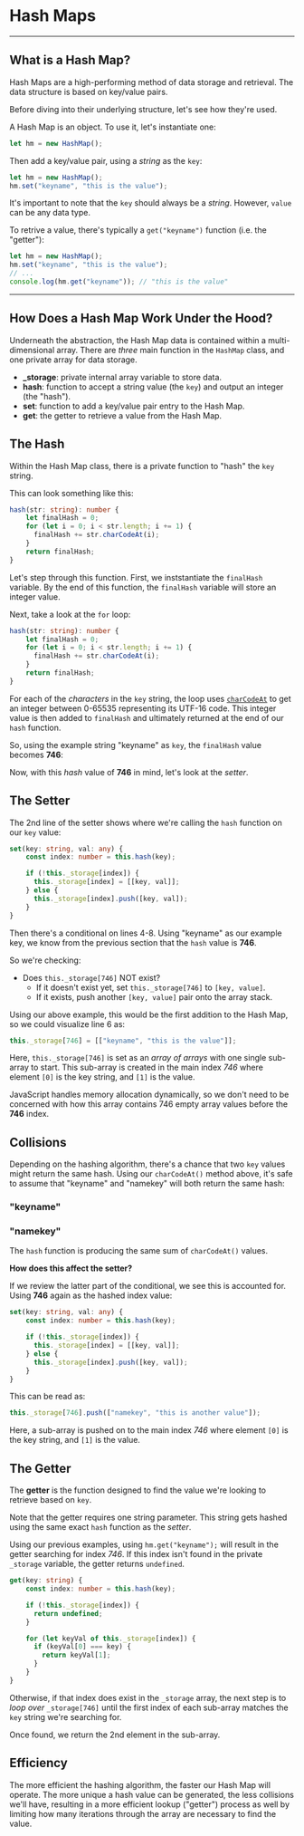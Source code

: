 
# Hash Maps

---

## What is a Hash Map?

Hash Maps are a high-performing method of data storage and retrieval. The data
structure is based on key/value pairs.

Before diving into their underlying structure, let's see how they're used.

A Hash Map is an object. To use it, let's instantiate one:

```ts
let hm = new HashMap();
```

Then add a key/value pair, using a _string_ as the `key`:

```ts {2}
let hm = new HashMap();
hm.set("keyname", "this is the value");
```

It's important to note that the `key` should always be a _string_. However,
`value` can be any data type.

To retrive a value, there's typically a `get("keyname")` function (i.e. the
"getter"):

```ts {4}
let hm = new HashMap();
hm.set("keyname", "this is the value");
// ...
console.log(hm.get("keyname")); // "this is the value"
```

---

## How Does a Hash Map Work Under the Hood?

Underneath the abstraction, the Hash Map data is contained within a
multi-dimensional array. There are _three_ main function in the `HashMap` class,
and one private array for data storage.

- **\_storage**: private internal array variable to store data.
- **hash**: function to accept a string value (the `key`) and output an integer
  (the "hash").
- **set**: function to add a key/value pair entry to the Hash Map.
- **get**: the getter to retrieve a value from the Hash Map.

## The Hash

Within the Hash Map class, there is a private function to "hash" the `key`
string.

This can look something like this:

```ts
hash(str: string): number {
    let finalHash = 0;
    for (let i = 0; i < str.length; i += 1) {
      finalHash += str.charCodeAt(i);
    }
    return finalHash;
}
```

Let's step through this function. First, we inststantiate the `finalHash`
variable. By the end of this function, the `finalHash` variable will store an
integer value.

Next, take a look at the `for` loop:

```ts {3-5}
hash(str: string): number {
    let finalHash = 0;
    for (let i = 0; i < str.length; i += 1) {
      finalHash += str.charCodeAt(i);
    }
    return finalHash;
}
```

For each of the _characters_ in the `key` string, the loop uses
[`charCodeAt`](https://developer.mozilla.org/en-US/docs/Web/JavaScript/Reference/Global_Objects/String/charCodeAt)
to get an integer between 0-65535 representing its UTF-16 code. This integer
value is then added to `finalHash` and ultimately returned at the end of our
`hash` function.

So, using the example string "keyname" as `key`, the `finalHash` value becomes
**746**:

<HashFunctionBreakdown str="keyname" />

Now, with this _hash_ value of **746** in mind, let's look at the _setter_.

## The Setter

The 2nd line of the setter shows where we're calling the `hash` function on our
`key` value:

```ts {2}
set(key: string, val: any) {
    const index: number = this.hash(key);

    if (!this._storage[index]) {
      this._storage[index] = [[key, val]];
    } else {
      this._storage[index].push([key, val]);
    }
}
```

Then there's a conditional on lines 4-8. Using "keyname" as our example key, we
know from the previous section that the `hash` value is **746**.

So we're checking:

- Does `this._storage[746]` NOT exist?
  - If it doesn't exist yet, set `this._storage[746]` to `[key, value]`.
  - If it exists, push another `[key, value]` pair onto the array stack.

Using our above example, this would be the first addition to the Hash Map, so we
could visualize line 6 as:

```ts {7}
this._storage[746] = [["keyname", "this is the value"]];
```

Here, `this._storage[746]` is set as an _array of arrays_ with one single
sub-array to start. This sub-array is created in the main index _746_ where
element `[0]` is the key string, and `[1]` is the value.

JavaScript handles memory allocation dynamically, so we don't need to be
concerned with how this array contains 746 empty array values before the **746**
index.

## Collisions

Depending on the hashing algorithm, there's a chance that two `key` values might
return the same hash. Using our `charCodeAt()` method above, it's safe to assume
that "keyname" and "namekey" will both return the same hash:

### "keyname"

<HashFunctionBreakdown str="keyname" />

### "namekey"

<HashFunctionBreakdown str="namekey" />

The `hash` function is producing the same sum of `charCodeAt()` values.

**How does this affect the setter?**

If we review the latter part of the conditional, we see this is accounted for.
Using **746** again as the hashed index value:

```ts {7}
set(key: string, val: any) {
    const index: number = this.hash(key);

    if (!this._storage[index]) {
      this._storage[index] = [[key, val]];
    } else {
      this._storage[index].push([key, val]);
    }
}
```

This can be read as:

```ts
this._storage[746].push(["namekey", "this is another value"]);
```

Here, a sub-array is pushed on to the main index _746_ where element `[0]` is
the key string, and `[1]` is the value.

## The Getter

The **getter** is the function designed to find the value we're looking to
retrieve based on `key`.

Note that the getter requires one string parameter. This string gets hashed
using the same exact `hash` function as the _setter_.

Using our previous examples, using `hm.get("keyname");` will result in the
getter searching for index _746_. If this index isn't found in the private
`_storage` variable, the getter returns `undefined`.

```ts {2}
get(key: string) {
    const index: number = this.hash(key);

    if (!this._storage[index]) {
      return undefined;
    }

    for (let keyVal of this._storage[index]) {
      if (keyVal[0] === key) {
        return keyVal[1];
      }
    }
}
```

Otherwise, if that index does exist in the `_storage` array, the next step is to
_loop over_ `_storage[746]` until the first index of each sub-array matches the
`key` string we're searching for.

Once found, we return the 2nd element in the sub-array.

## Efficiency

The more efficient the hashing algorithm, the faster our Hash Map will operate.
The more unique a hash value can be generated, the less collisions we'll have,
resulting in a more efficient lookup ("getter") process as well by limiting how
many iterations through the array are necessary to find the value.
